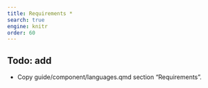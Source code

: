 ```yaml
---
title: Requirements *
search: true
engine: knitr
order: 60
---
```


## Todo: add

* Copy guide/component/languages.qmd section "Requirements".